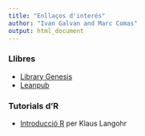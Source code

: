 ```yaml
---
title: "Enllaços d'interés"
author: "Ivan Galvan and Marc Comas"
output: html_document
---
```


### Llibres

 * [Library Genesis](http://gen.lib.rus.ec/)
 * [Leanpub](https://leanpub.com/)
 
### Tutorials d'R

  * [Introducció R ](http://www-eio.upc.es/teaching/best/R/TutorialR.pdf) per Klaus Langohr